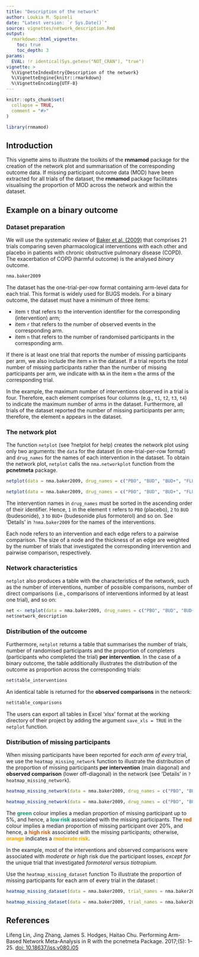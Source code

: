 ```yaml
---
title: "Description of the network"
author: Loukia M. Spineli
date: "Latest version: `r Sys.Date()`"
source: vignettes/network_description.Rmd
output: 
  rmarkdown::html_vignette:
    toc: true
    toc_depth: 3
params:
  EVAL: !r identical(Sys.getenv("NOT_CRAN"), "true")
vignette: >
  %\VignetteIndexEntry{Description of the network}
  %\VignetteEngine{knitr::rmarkdown}
  %\VignetteEncoding{UTF-8}
---
```


```r
knitr::opts_chunk$set(
  collapse = TRUE,
  comment = "#>"
)
```

```r
library(rnmamod)
```

## Introduction

This vignette aims to illustrate the toolkits of the **rnmamod** package for the creation of the network plot and summarisation of the corresponding outcome data. If missing participant outcome data (MOD) have been extracted for all trials of the dataset, the **rnmamod** package facilitates visualising the proportion of MOD across the network and within the dataset.

## Example on a binary outcome 

### Dataset preparation

We will use the systematic review of [Baker et al. (2009)](https://pubmed.ncbi.nlm.nih.gov/19637942/) that comprises 21 trials comparing seven pharmacological interventions with each other and placebo in patients with chronic obstructive pulmonary disease (COPD). The exacerbation of COPD (harmful outcome) is the analysed *binary* outcome. 

```r
nma.baker2009
```

The dataset has the one-trial-per-row format containing arm-level data for each trial. This format is widely used for BUGS models. For a binary outcome, the dataset must have a minimum of three items: 

- item `t` that refers to the intervention identifier for the corresponding (intervention) arm;
- item `r` that refers to the number of observed events in the corresponding arm. 
- item `n` that refers to the number of randomised participants in the corresponding arm.

If there is at least one trial that reports the number of missing participants per arm, we also include the item `m` in the dataset. If a trial reports the *total* number of missing participants rather than the number of missing participants per arm, we indicate with `NA` in the item `m` the arms of the corresponding trial.\cr

In the example, the maximum number of interventions observed in a trial is four. Therefore, each element comprises four columns (e.g., `t1`, `t2`, `t3`, `t4`) to indicate the maximum number of arms in the dataset. Furthermore, all trials of the dataset reported the number of missing participants per arm; therefore, the element `m` appears in the dataset.

### The network plot

The function `netplot` (see ?netplot for help) creates the network plot using only two arguments: the `data` for the dataset (in one-trial-per-row format) and `drug_names` for the names of each intervention in the dataset. To obtain the network plot, `netplot` calls the `nma.networkplot` function from the **pcnetmeta** package.

```r
netplot(data = nma.baker2009, drug_names = c("PBO", "BUD", "BUD+", "FLU", "FLU+", "FOR", "SAL", "TIO"))
```

```r
netplot(data = nma.baker2009, drug_names = c("PBO", "BUD", "BUD+", "FLU", "FLU+", "FOR", "SAL", "TIO"))
```

The intervention names in `drug_names` must be sorted in the ascending order of their identifier. Hence, `1` in the element `t` refers to `PBO` (placebo), `2` to `BUD` (budesonide), `3` to `BUD+` (budesonide plus formoterol) and so on. See 'Details' in `?nma.baker2009` for the names of the interventions.\cr

Each node refers to an intervention and each edge refers to a pairwise comparison. The size of a node and the thickness of an edge are weighted by the number of trials that investigated the corresponding intervention and pairwise comparison, respectively.  

### Network characteristics

`netplot` also produces a table with the characteristics of the network, such as the number of interventions, number of possible comparisons, number of direct comparisons (i.e., comparisons of interventions informed by at least one trial), and so on:

```r
net <- netplot(data = nma.baker2009, drug_names = c("PBO", "BUD", "BUD+", "FLU", "FLU+", "FOR", "SAL", "TIO"))
net$network_description
```

### Distribution of the outcome

Furthermore, `netplot` returns a table that summarises the number of trials, number of randomised participants and the proportion of completers (participants who completed the trial) **per intervention**. In the case of a binary outcome, the table additionally illustrates the distribution of the outcome as proportion across the corresponding trials: 

```r
net$table_interventions
```

An identical table is returned for the **observed comparisons** in the network:

```r
net$table_comparisons
```

The users can export all tables in Excel 'xlsx' format at the working directory of their project by adding the argument `save_xls = TRUE` in the `netplot` function.

### Distribution of missing participants 

When missing participants have been reported for *each arm of every* trial, we use the `heatmap_missing_network` function to illustrate the distribution of the proportion of missing participants **per intervention** (main diagonal) and **observed comparison** (lower off-diagonal) in the network (see 'Details' in `?heatmap_missing_network`). 

```r
heatmap_missing_network(data = nma.baker2009, drug_names = c("PBO", "BUD", "BUD+", "FLU", "FLU+", "FOR", "SAL", "TIO"))
```

```r
heatmap_missing_network(data = nma.baker2009, drug_names = c("PBO", "BUD", "BUD+", "FLU", "FLU+", "FOR", "SAL", "TIO"))
```

The <span style="color:#009E73">**green**</span> colour implies a median proportion of missing participant up to 5\%, and hence, a <span style="color:#009E73">**low risk**</span> associated with the missing participants. The <span style="color:#D55E00">**red**</span> colour implies a median proportion of missing participant over 20\%, and hence, a <span style="color:#D55E00">**high risk**</span> associated with the missing participants; otherwise, <span style="color:orange">**orange**</span> indicates a <span style="color:orange">**moderate risk**</span>.\cr

In the example, most of the interventions and observed comparisons were associated with *moderate or high* risk due the participant losses, *except for* the unique trial that investigated *formoterol versus tiotropium*.

Use the `heatmap_missing_dataset` function To illustrate the proportion of missing participants for each arm of every trial in the dataset :

```r
heatmap_missing_dataset(data = nma.baker2009, trial_names = nma.baker2009$study, drug_names = c("PBO", "BUD", "BUD+", "FLU", "FLU+", "FOR", "SAL", "TIO"))
```

```r
heatmap_missing_dataset(data = nma.baker2009, trial_names = nma.baker2009$study, drug_names = c("PBO", "BUD", "BUD+", "FLU", "FLU+", "FOR", "SAL", "TIO"))
```


## References

Lifeng Lin, Jing Zhang, James S. Hodges, Haitao Chu. Performing Arm-Based Network Meta-Analysis in R
with the pcnetmeta Package. \emph{J Stat Softw} 2017;\bold{80}(5): 1--25. [doi: 10.18637/jss.v080.i05](https://www.jstatsoft.org/article/view/v080i05)

